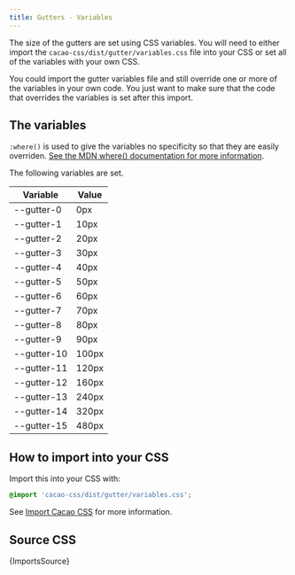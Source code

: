 ```yaml
---
title: Gutters - Variables
---
```


The size of the gutters are set using CSS variables. You will need to either import the `cacao-css/dist/gutter/variables.css` file into your CSS or set all of the variables with your own CSS.

You could import the gutter variables file and still override one or more of the variables in your own code. You just want to make sure that the code that overrides the variables is set after this import.


## The variables

`:where()` is used to give the variables no specificity so that they are easily overriden. [See the MDN where() documentation for more information](https://developer.mozilla.org/en-US/docs/Web/CSS/:where).

The following variables are set.

| Variable | Value |
|----------|-------|
| --gutter-0 | 0px |
| --gutter-1 | 10px |
| --gutter-2 | 20px |
| --gutter-3 | 30px |
| --gutter-4 | 40px |
| --gutter-5 | 50px |
| --gutter-6 | 60px |
| --gutter-7 | 70px |
| --gutter-8 | 80px |
| --gutter-9 | 90px |
| --gutter-10 | 100px |
| --gutter-11 | 120px |
| --gutter-12 | 160px |
| --gutter-13 | 240px |
| --gutter-14 | 320px |
| --gutter-15 | 480px |

## How to import into your CSS

Import this into your CSS with:

```css
@import 'cacao-css/dist/gutter/variables.css';
```

See [Import Cacao CSS](/import) for more information.

## Source CSS

<!-- markdownlint-disable -->

<CodeBlock language="css" title="gutter/all.css">{ImportsSource}</CodeBlock>

